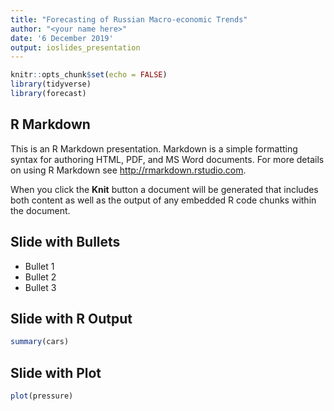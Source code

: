 ```yaml
---
title: "Forecasting of Russian Macro-economic Trends"
author: "<your name here>"
date: '6 December 2019'
output: ioslides_presentation
---
```


```r
knitr::opts_chunk$set(echo = FALSE)
library(tidyverse)
library(forecast)
```


## R Markdown

This is an R Markdown presentation. Markdown is a simple formatting syntax for authoring HTML, PDF, and MS Word documents. For more details on using R Markdown see <http://rmarkdown.rstudio.com>.

When you click the **Knit** button a document will be generated that includes both content as well as the output of any embedded R code chunks within the document.

## Slide with Bullets

- Bullet 1
- Bullet 2
- Bullet 3

## Slide with R Output

```r
summary(cars)
```

## Slide with Plot

```r
plot(pressure)
```


